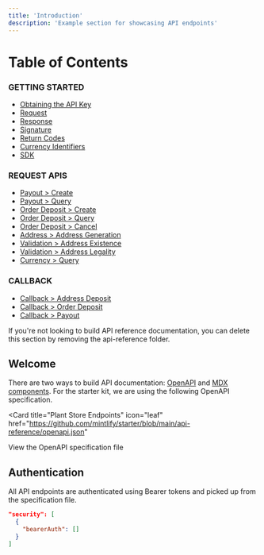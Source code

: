 ```yaml
---
title: 'Introduction'
description: 'Example section for showcasing API endpoints'
---
```



# Table of Contents

### GETTING STARTED

* [Obtaining the API Key](getting-started/obtaining-the-api-key)
* [Request](getting-started/request)
* [Response](getting-started/response)
* [Signature](getting-started/signature)
* [Return Codes](getting-started/return-codes)
* [Currency Identifiers](getting-started/currency-identifiers)
* [SDK](getting-started/sdk)

### REQUEST APIS

* [Payout > Create](request-apis/payout-create)
* [Payout > Query](request-apis/payout-query)
* [Order Deposit > Create](request-apis/order-deposit-create)
* [Order Deposit > Query](request-apis/order-deposit-query)
* [Order Deposit > Cancel](request-apis/order-deposit-cancel)
* [Address > Address Generation](request-apis/address-generate)
* [Validation > Address Existence](request-apis/validation-address-existence)
* [Validation > Address Legality](request-apis/validation-address-legality)
* [Currency > Query](request-apis/currency-query)

### CALLBACK

* [Callback > Address Deposit](callback/address-deposit.md)
* [Callback > Order Deposit](callback/order-deposit.md)
* [Callback > Payout](callback/payout.md)

<Note>
  If you're not looking to build API reference documentation, you can delete
  this section by removing the api-reference folder.
</Note>

## Welcome

There are two ways to build API documentation: [OpenAPI](https://mintlify.com/docs/api-playground/openapi/setup) and [MDX components](https://mintlify.com/docs/api-playground/mdx/configuration). For the starter kit, we are using the following OpenAPI specification.

<Card
  title="Plant Store Endpoints"
  icon="leaf"
  href="https://github.com/mintlify/starter/blob/main/api-reference/openapi.json"
>
  View the OpenAPI specification file
</Card>

## Authentication

All API endpoints are authenticated using Bearer tokens and picked up from the specification file.

```json
"security": [
  {
    "bearerAuth": []
  }
]
```
